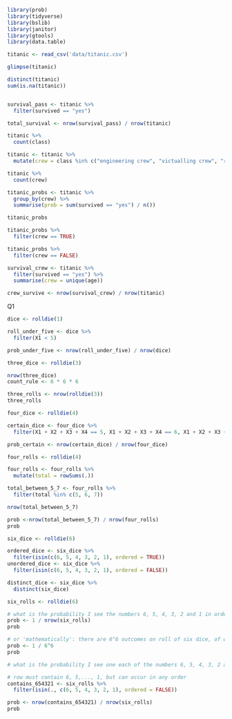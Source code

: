 ```r
library(prob)
library(tidyverse)
library(bslib)
library(janitor)
library(gtools)
library(data.table)
```

```r
titanic <- read_csv('data/titanic.csv')
```

```r
glimpse(titanic)
```
```r
distinct(titanic)
sum(is.na(titanic))

```
```r

```


```r
survival_pass <- titanic %>% 
  filter(survived == "yes")

total_survival <- nrow(survival_pass) / nrow(titanic)
```

```r
titanic %>%
  count(class)

titanic <- titanic %>%
  mutate(crew = class %in% c("engineering crew", "victualling crew", "restaurant staff", "deck crew"))

titanic %>%
  count(crew)
```

```r
titanic_probs <- titanic %>%
  group_by(crew) %>%
  summarise(prob = sum(survived == "yes") / n()) 

titanic_probs

titanic_probs %>%
  filter(crew == TRUE)

titanic_probs %>%
  filter(crew == FALSE)
```

```r
survival_crew <- titanic %>% 
  filter(survived == "yes") %>% 
  summarise(crew = unique(age))

crew_survive <- nrow(survival_crew) / nrow(titanic)

```
Q1
```r
dice <- rolldie(1) 

roll_under_five <- dice %>%
  filter(X1 < 5)

prob_under_five <- nrow(roll_under_five) / nrow(dice)
```

```r
three_dice <- rolldie(3)

nrow(three_dice)
count_rule <- 6 * 6 * 6

three_rolls <- nrow(rolldie(3))
three_rolls 
```

```r
four_dice <- rolldie(4)

certain_dice <- four_dice %>% 
  filter(X1 + X2 + X3 + X4 == 5, X1 + X2 + X3 + X4 == 6, X1 + X2 + X3 + X4 == 7)

prob_certain <- nrow(certain_dice) / nrow(four_dice)
```

```r
four_rolls <- rolldie(4)

four_rolls <- four_rolls %>%
  mutate(total = rowSums(.))

total_between_5_7 <- four_rolls %>%
  filter(total %in% c(5, 6, 7))

nrow(total_between_5_7)

prob <-nrow(total_between_5_7) / nrow(four_rolls)
prob
```

```r
six_dice <- rolldie(6)

ordered_dice <- six_dice %>% 
  filter(isin(c(6, 5, 4, 3, 2, 1), ordered = TRUE))
unordered_dice <- six_dice %>% 
  filter(isin(c(6, 5, 4, 3, 2, 1), ordered = FALSE))

distinct_dice <- six_dice %>% 
  distinct(six_dice)
```

```r
six_rolls <- rolldie(6)

# what is the probability I see the numbers 6, 5, 4, 3, 2 and 1 in order on the dice, left to right?
prob <- 1 / nrow(six_rolls)
prob

# or 'mathematically': there are 6^6 outcomes on roll of six dice, of which only one is correct
prob <- 1 / 6^6
prob
```

```r
# what is the probability I see one each of the numbers 6, 5, 4, 3, 2 and 1 on the dice regardless of order?

# row must contain 6, 5,..., 1, but can occur in any order
contains_654321 <- six_rolls %>%
  filter(isin(., c(6, 5, 4, 3, 2, 1), ordered = FALSE))

prob <- nrow(contains_654321) / nrow(six_rolls)
prob

```